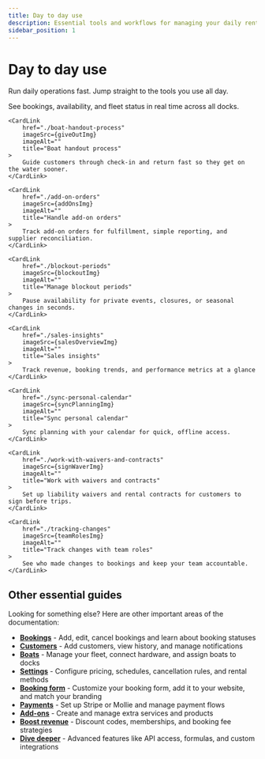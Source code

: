```yaml
---
title: Day to day use
description: Essential tools and workflows for managing your daily rental operations
sidebar_position: 1
---
```



# Day to day use

Run daily operations fast. Jump straight to the tools you use all day.

<CardGrid>
    <CardLink
        href="./planning-overview"
        imageSrc={planningImg}
        imageAlt=""
        title="Planning overview"
    >
        See bookings, availability, and fleet status in real time across all docks.
    </CardLink>

    <CardLink
        href="./boat-handout-process"
        imageSrc={giveOutImg}
        imageAlt=""
        title="Boat handout process"
    >
        Guide customers through check-in and return fast so they get on the water sooner.
    </CardLink>

    <CardLink
        href="./add-on-orders"
        imageSrc={addOnsImg}
        imageAlt=""
        title="Handle add-on orders"
    >
        Track add-on orders for fulfillment, simple reporting, and supplier reconciliation.
    </CardLink>

    <CardLink
        href="./blockout-periods"
        imageSrc={blockoutImg}
        imageAlt=""
        title="Manage blockout periods"
    >
        Pause availability for private events, closures, or seasonal changes in seconds.
    </CardLink>

    <CardLink
        href="./sales-insights"
        imageSrc={salesOverviewImg}
        imageAlt=""
        title="Sales insights"
    >
        Track revenue, booking trends, and performance metrics at a glance
    </CardLink>

    <CardLink
        href="./sync-personal-calendar"
        imageSrc={syncPlanningImg}
        imageAlt=""
        title="Sync personal calendar"
    >
        Sync planning with your calendar for quick, offline access.
    </CardLink>

    <CardLink
        href="./work-with-waivers-and-contracts"
        imageSrc={signWaverImg}
        imageAlt=""
        title="Work with waivers and contracts"
    >
        Set up liability waivers and rental contracts for customers to sign before trips.
    </CardLink>

    <CardLink
        href="./tracking-changes"
        imageSrc={teamRolesImg}
        imageAlt=""
        title="Track changes with team roles"
    >
        See who made changes to bookings and keep your team accountable.
    </CardLink>

</CardGrid>

## Other essential guides

Looking for something else? Here are other important areas of the documentation:

- **[Bookings](./bookings/add-booking)** - Add, edit, cancel bookings and learn about booking statuses
- **[Customers](./customers/add-customer)** - Add customers, view history, and manage notifications
- **[Boats](../settings/boats/manage-boats)** - Manage your fleet, connect hardware, and assign boats to docks
- **[Settings](../settings/rental-setups/understanding-rental-setup)** - Configure pricing, schedules, cancellation rules, and rental methods
- **[Booking form](../settings/booking-form/add-to-website)** - Customize your booking form, add it to your website, and match your branding
- **[Payments](../settings/payments/receive-payments)** - Set up Stripe or Mollie and manage payment flows
- **[Add-ons](../settings/create-add-ons)** - Create and manage extra services and products
- **[Boost revenue](../boost-revenue)** - Discount codes, memberships, and booking fee strategies
- **[Dive deeper](../settings/dive-deeper/api)** - Advanced features like API access, formulas, and custom integrations
